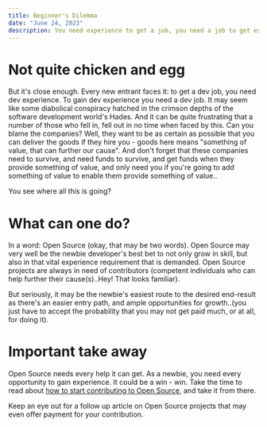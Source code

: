 ```yaml
---
title: Beginner's Dilemma
date: "June 24, 2023"
description: You need experience to get a job, you need a job to get experience
---
```


# Not quite chicken and egg

But it's close enough. Every new entrant faces it: to get a dev job, you need dev experience. To gain dev experience you need a dev job.
It may seem like some diabolical conspiracy hatched in the crimson depths of the software development
world's Hades.
And it can be quite frustrating that a number of those who fell in, fell out in no time when faced by this.
Can you blame the companies? Well, they want to be as certain as possible that you can deliver the goods if they hire you -
goods here means "something of value, that can further our cause".
And don't forget that these companies need to survive, and need funds to survive, and get funds when they provide
something of value, and only need you if you're going to add something of value to enable them provide something of value..

You see where all this is going?

# What can one do?

In a word: Open Source (okay, that may be two words).
Open Source may very well be the newbie developer's best bet to not only grow in skill, but also in that vital
experience requirement that is demanded.
Open Source projects are always in need of contributors (competent individuals who can help further their cause(s)..Hey! That looks familiar).

But seriously, it may be the newbie's easiest route to the desired end-result as there's an easier entry path, and
ample opportunities for growth..(you just have to accept the probability that you may not get paid much, or at all, for doing it).

# Important take away

Open Source needs every help it can get. As a newbie, you need every opportunity to gain experience. It could be a win - win.
Take the time to read about [how to start contributing to Open Source](https://opensource.guide/how-to-contribute/), and take it from there.

Keep an eye out for a follow up article on Open Source projects that may even offer payment for your contribution.
